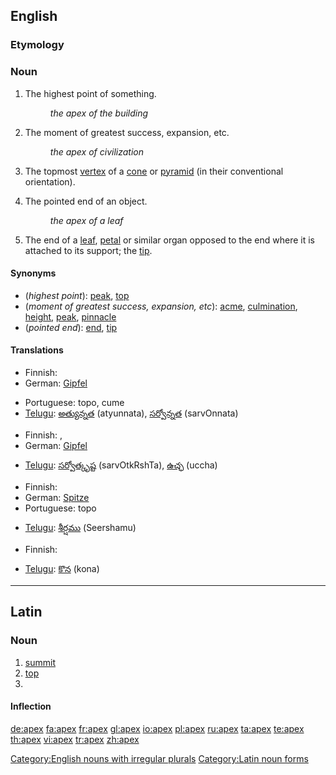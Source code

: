 {{see|APEX|ápex}}
==English==

===Etymology===
{{L.}}

===Noun===
{{en-noun|pl=apices|pl2=apexes}}

# The highest point of something.
#: ''the apex of the building''
# {{figuratively}} The moment of greatest success, expansion, etc.
#: ''the apex of civilization''
# {{geometry}} The topmost [[vertex]] of a [[cone]] or [[pyramid]] (in their conventional orientation).
# The pointed end of an object.
#: ''the apex of a leaf''
# {{botany}} The end of a [[leaf]], [[petal]] or similar organ opposed to the end where it is attached to its support; the [[tip]].

====Synonyms====
* (''highest point''): [[peak]], [[top]]
* (''moment of greatest success, expansion, etc''): [[acme]], [[culmination]], [[height]], [[peak]], [[pinnacle]]
* (''pointed end''): [[end]], [[tip]]

====Translations====

{{trans-top|highest point}}
* Finnish: {{t|fi|huippu}}
* German: [[Gipfel]] {{m}}
{{trans-mid}}
* Portuguese: topo, cume
* [[Telugu]]: [[అత్యున్నత]] (atyunnata), [[సర్వోన్నత]] (sarvOnnata)
{{trans-bottom}}

{{trans-top|moment of greatest success, expansion, etc}}
* Finnish: {{t|fi|huippu}}, {{t|fihuipentuma}}
* German: [[Gipfel]] {{m}}
{{trans-mid}}
* [[Telugu]]: [[సర్వోత్కృష్ట]] (sarvOtkRshTa), [[ఉచ్ఛ]] (uccha)
{{trans-bottom}}

{{trans-top|in geometry: topmost vertex of a cone or pyramid}}
* Finnish: {{t|fi|huippu}}
* German: [[Spitze]] {{m}}
* Portuguese: topo
{{trans-mid}}
* [[Telugu]]: [[శీర్షము]] (Seershamu)
{{trans-bottom}}

{{trans-top|pointed end}}
* Finnish: {{t|fi|huippu}}
{{trans-mid}}
* [[Telugu]]: [[కొన]] (kona)
{{trans-bottom}}

[[Category:English nouns with irregular plurals]]

----

==Latin==

===Noun===
{{la-noun|apex|apicis|apicis|m|third}}

# [[summit]]
# [[top]]
# {{inflection of|apex#Latin|apex|voc|s}}

====Inflection====
{{ladecl3}}
{{la-decl-3rd|apex|apex|apic}}

[[Category:Latin noun forms]]

[[de:apex]]
[[fa:apex]]
[[fr:apex]]
[[gl:apex]]
[[io:apex]]
[[pl:apex]]
[[ru:apex]]
[[ta:apex]]
[[te:apex]]
[[th:apex]]
[[vi:apex]]
[[tr:apex]]
[[zh:apex]]